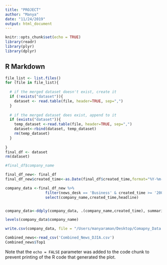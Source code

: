 ```yaml
---
title: "PROJECT"
author: "Manya"
date: "11/24/2019"
output: html_document
---
```


```r
knitr::opts_chunk$set(echo = TRUE)
library(readr)
library(plyr)
library(dplyr)

```

## R Markdown


```r

file_list <- list.files()
for (file in file_list){
       
  # if the merged dataset doesn't exist, create it
  if (!exists("dataset")){
    dataset <- read.table(file, header=TRUE, sep=",")
  }
   
  # if the merged dataset does exist, append to it
  if (exists("dataset")){
    temp_dataset <-read.table(file, header=TRUE, sep=",")
    dataset<-rbind(dataset, temp_dataset)
    rm(temp_dataset)
  }
 
}
final_df <- dataset
rm(dataset)

#final_df$company_name
```



```r

final_df_new<- final_df
final_df_new$created_time<-as.Date(final_df$created_time,format="%Y-%m-%d")

company_data <-final_df_new %>% 
                  filter(news_desk == 'Business' & created_time >= '2008-08-08' & created_time <= '2016-07-01')%>% 
                  select(company_name,created_time,headline)


company_data<-ddply(company_data, .(company_name,created_time), summarise, headline=paste0(headline, collapse="; "))

levels(company_data$company_name)

write.csv(company_data, file = "/Users/manyaraman/Desktop/Comapny_Data.csv", row.names = FALSE)
```

```r
Combined_news<-read_csv('Combined_News_DJIA.csv')
Combined_news$Top1
```


Note that the `echo = FALSE` parameter was added to the code chunk to prevent printing of the R code that generated the plot.
